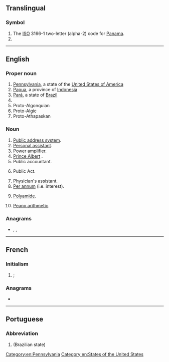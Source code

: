 {{also|Appendix:Variations of "pa"}}
==Translingual==
{{wikipedia|Pa}}

===Symbol===
{{head|mul|symbol}}

# The [[ISO]] 3166-1 two-letter (alpha-2) code for [[Panama]].
# {{SI-unit-abb|peta|ampere|[[electrical current]]}}

----

==English==

===Proper noun===
{{en-proper noun}}

# [[Pennsylvania]], a state of the [[United States of America]]
# [[Papua]], a province of [[Indonesia]]
# [[Pará]], a state of [[Brazil]]
# {{w|Palestinian Authority}}
# Proto-Algonquian {{qualifier|sometimes abbreviated PAn to distinguish it from Proto-Algic, but usually just abbreviated PA with Proto-Algic being abbreviated PAc}}
# Proto-Algic {{qualifier|sometimes abbreviated PAc to distinguish it from Proto-Algonquian}}
# Proto-Athapaskan

===Noun===
{{en-noun|~}}

# [[public address system|Public address system]].
# [[personal assistant|Personal assistant]].
# Power amplifier.
# [[Prince Albert]] {{qualifier|piercing}}.
# Public accountant.
# {{lb|en|legal}} Public Act.
# Physician's assistant.
# [[per annum|Per annum]] (i.e. interest).
# {{lb|en|organic compound}} [[polyamide|Polyamide]].
# [[Peano arithmetic]].

===Anagrams===
* {{l|en|ap}}, {{l|en|Ap}}, {{l|en|AP}}

[[Category:en:Pennsylvania]]
[[Category:en:States of the United States]]

----

==French==

===Initialism===
{{head|fr|initialism}}

# {{l|en|CV|gloss=[[aircraft carrier]]}}; {{initialism of|lang=fr|porte-avions}}

===Anagrams===
* {{l|fr|AP}}

----

==Portuguese==

===Abbreviation===
{{head|pt|abbreviation}}

# {{abbreviation of|Pará|lang=pt}} (Brazilian state)